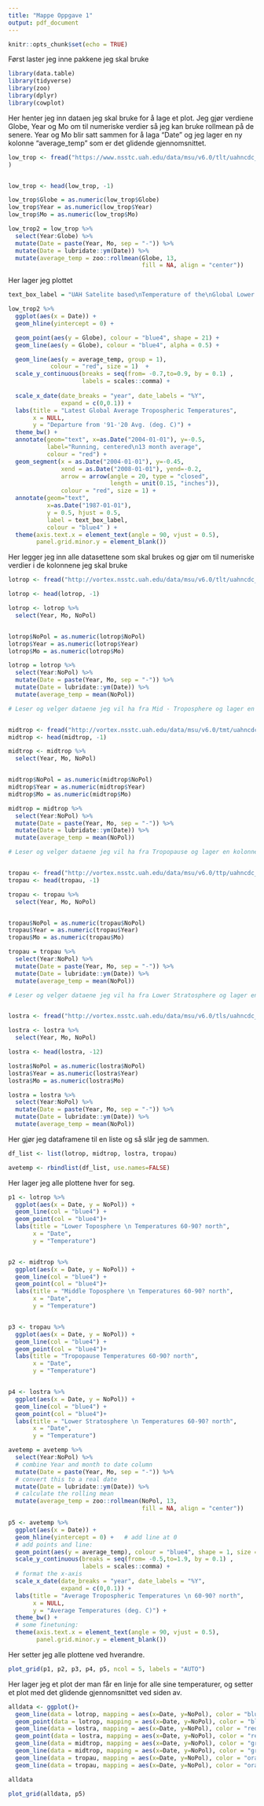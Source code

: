 ```yaml
---
title: "Mappe Oppgave 1"
output: pdf_document
---
```


```r
knitr::opts_chunk$set(echo = TRUE)
```

Først laster jeg inne pakkene jeg skal bruke

```r
library(data.table)
library(tidyverse)
library(zoo)
library(dplyr)
library(cowplot)
```

Her henter jeg inn dataen jeg skal bruke for å lage et plot. Jeg gjør verdiene Globe, Year og Mo om til numeriske verdier så jeg kan bruke rollmean på de senere. Year og Mo blir satt sammen for å laga "Date" og jeg lager en ny kolonne "average_temp" som er det glidende gjennomsnittet. 

```r
low_trop <- fread("https://www.nsstc.uah.edu/data/msu/v6.0/tlt/uahncdc_lt_6.0.txt",
)


low_trop <- head(low_trop, -1)

low_trop$Globe = as.numeric(low_trop$Globe)
low_trop$Year = as.numeric(low_trop$Year)
low_trop$Mo = as.numeric(low_trop$Mo)

low_trop2 = low_trop %>% 
  select(Year:Globe) %>% 
  mutate(Date = paste(Year, Mo, sep = "-")) %>%
  mutate(Date = lubridate::ym(Date)) %>%
  mutate(average_temp = zoo::rollmean(Globe, 13, 
                                      fill = NA, align = "center"))
```

Her lager jeg plottet

```r
text_box_label = "UAH Satelite based\nTemperature of the\nGlobal Lower Atmosphere\n(Version 6.0)"

low_trop2 %>% 
  ggplot(aes(x = Date)) +
  geom_hline(yintercept = 0) +   

  geom_point(aes(y = Globe), colour = "blue4", shape = 21) +
  geom_line(aes(y = Globe), colour = "blue4", alpha = 0.5) +

  geom_line(aes(y = average_temp, group = 1), 
            colour = "red", size = 1)  +
  scale_y_continuous(breaks = seq(from= -0.7,to=0.9, by = 0.1) , 
                     labels = scales::comma) + 
  
  scale_x_date(date_breaks = "year", date_labels = "%Y",
               expand = c(0,0.1)) + 
  labs(title = "Latest Global Average Tropospheric Temperatures",
       x = NULL,
       y = "Departure from '91-'20 Avg. (deg. C)") +
  theme_bw() +
  annotate(geom="text", x=as.Date("2004-01-01"), y=-0.5, 
           label="Running, centered\n13 month average", 
           colour = "red") + 
  geom_segment(x = as.Date("2004-01-01"), y=-0.45,
               xend = as.Date("2008-01-01"), yend=-0.2,
               arrow = arrow(angle = 20, type = "closed",
                             length = unit(0.15, "inches")),
               colour = "red", size = 1) +
  annotate(geom="text", 
           x=as.Date("1987-01-01"), 
           y = 0.5, hjust = 0.5,
           label = text_box_label,
           colour = "blue4" ) +
  theme(axis.text.x = element_text(angle = 90, vjust = 0.5),
        panel.grid.minor.y = element_blank()) 
```


Her legger jeg inn alle datasettene som skal brukes og gjør om til numeriske verdier i de kolonnene jeg skal bruke

```r
lotrop <- fread("http://vortex.nsstc.uah.edu/data/msu/v6.0/tlt/uahncdc_lt_6.0.txt")

lotrop <- head(lotrop, -1)

lotrop <- lotrop %>% 
  select(Year, Mo, NoPol)


lotrop$NoPol = as.numeric(lotrop$NoPol)
lotrop$Year = as.numeric(lotrop$Year)
lotrop$Mo = as.numeric(lotrop$Mo)

lotrop = lotrop %>% 
  select(Year:NoPol) %>% 
  mutate(Date = paste(Year, Mo, sep = "-")) %>%
  mutate(Date = lubridate::ym(Date)) %>%
  mutate(average_temp = mean(NoPol))

# Leser og velger dataene jeg vil ha fra Mid - Troposphere og lager en kolonne med gjennomsnittlig temperatur


midtrop <- fread("http://vortex.nsstc.uah.edu/data/msu/v6.0/tmt/uahncdc_mt_6.0.txt")
midtrop <- head(midtrop, -1)

midtrop <- midtrop %>% 
  select(Year, Mo, NoPol)


midtrop$NoPol = as.numeric(midtrop$NoPol)
midtrop$Year = as.numeric(midtrop$Year)
midtrop$Mo = as.numeric(midtrop$Mo)

midtrop = midtrop %>% 
  select(Year:NoPol) %>% 
  mutate(Date = paste(Year, Mo, sep = "-")) %>%
  mutate(Date = lubridate::ym(Date)) %>%
  mutate(average_temp = mean(NoPol))

# Leser og velger dataene jeg vil ha fra Tropopause og lager en kolonne med gjennomsnittlig temperatur


tropau <- fread("http://vortex.nsstc.uah.edu/data/msu/v6.0/ttp/uahncdc_tp_6.0.txt")
tropau <- head(tropau, -1)

tropau <- tropau %>% 
  select(Year, Mo, NoPol)


tropau$NoPol = as.numeric(tropau$NoPol)
tropau$Year = as.numeric(tropau$Year)
tropau$Mo = as.numeric(tropau$Mo)

tropau = tropau %>% 
  select(Year:NoPol) %>% 
  mutate(Date = paste(Year, Mo, sep = "-")) %>%
  mutate(Date = lubridate::ym(Date)) %>%
  mutate(average_temp = mean(NoPol))

# Leser og velger dataene jeg vil ha fra Lower Stratosphere og lager en kolonne med gjennomsnittlig temperatur


lostra <- fread("http://vortex.nsstc.uah.edu/data/msu/v6.0/tls/uahncdc_ls_6.0.txt", fill=TRUE)

lostra <- lostra %>% 
  select(Year, Mo, NoPol)

lostra <- head(lostra, -12)

lostra$NoPol = as.numeric(lostra$NoPol)
lostra$Year = as.numeric(lostra$Year)
lostra$Mo = as.numeric(lostra$Mo)

lostra = lostra %>% 
  select(Year:NoPol) %>% 
  mutate(Date = paste(Year, Mo, sep = "-")) %>%
  mutate(Date = lubridate::ym(Date)) %>%
  mutate(average_temp = mean(NoPol))
```


Her gjør jeg dataframene til en liste og så slår jeg de sammen. 

```r
df_list <- list(lotrop, midtrop, lostra, tropau)

avetemp <- rbindlist(df_list, use.names=FALSE)
```

Her lager jeg alle plottene hver for seg.

```r
p1 <- lotrop %>% 
  ggplot(aes(x = Date, y = NoPol)) + 
  geom_line(col = "blue4") +
  geom_point(col = "blue4")+
  labs(title = "Lower Toposphere \n Temperatures 60-90? north",
       x = "Date",
       y = "Temperature")


p2 <- midtrop %>% 
  ggplot(aes(x = Date, y = NoPol)) + 
  geom_line(col = "blue4") +
  geom_point(col = "blue4")+
  labs(title = "Middle Toposphere \n Temperatures 60-90? north",
       x = "Date",
       y = "Temperature")


p3 <- tropau %>% 
  ggplot(aes(x = Date, y = NoPol)) + 
  geom_line(col = "blue4") +
  geom_point(col = "blue4")+
  labs(title = "Tropopause Temperatures 60-90? north",
       x = "Date",
       y = "Temperature")


p4 <- lostra %>% 
  ggplot(aes(x = Date, y = NoPol)) + 
  geom_line(col = "blue4") +
  geom_point(col = "blue4")+
  labs(title = "Lower Stratosphere \n Temperatures 60-90? north",
       x = "Date",
       y = "Temperature")

avetemp = avetemp %>% 
  select(Year:NoPol) %>% 
  # combine Year and month to date column
  mutate(Date = paste(Year, Mo, sep = "-")) %>%
  # convert this to a real date
  mutate(Date = lubridate::ym(Date)) %>%
  # calculate the rolling mean
  mutate(average_temp = zoo::rollmean(NoPol, 13, 
                                      fill = NA, align = "center"))

p5 <- avetemp %>% 
  ggplot(aes(x = Date)) +
  geom_hline(yintercept = 0) +   # add line at 0 
  # add points and line:
  geom_point(aes(y = average_temp), colour = "blue4", shape = 1, size = 0.8) + # color should be outside the aes as it is not based on a column
  scale_y_continuous(breaks = seq(from= -0.5,to=1.9, by = 0.1) , 
                     labels = scales::comma) +
  # format the x-axis
  scale_x_date(date_breaks = "year", date_labels = "%Y",
               expand = c(0,0.1)) + 
  labs(title = "Average Tropospheric Temperatures \n 60-90? north",
       x = NULL,
       y = "Average Temperatures (deg. C)") +
  theme_bw() +
  # some finetuning:
  theme(axis.text.x = element_text(angle = 90, vjust = 0.5),
        panel.grid.minor.y = element_blank()) 
```


Her setter jeg alle plottene ved hverandre.

```r
plot_grid(p1, p2, p3, p4, p5, ncol = 5, labels = "AUTO")

```

Her lager jeg et plot der man får en linje for alle sine temperaturer, og setter et plot med det glidende gjennomsnittet ved siden av.

```r
alldata <- ggplot()+
  geom_line(data = lotrop, mapping = aes(x=Date, y=NoPol), color = "blue")+
  geom_point(data = lotrop, mapping = aes(x=Date, y=NoPol), color = "blue")+
  geom_line(data = lostra, mapping = aes(x=Date, y=NoPol), color = "red")+
  geom_point(data = lostra, mapping = aes(x=Date, y=NoPol), color = "red")+
  geom_line(data = midtrop, mapping = aes(x=Date, y=NoPol), color = "green")+
  geom_line(data = midtrop, mapping = aes(x=Date, y=NoPol), color = "green")+
  geom_line(data = tropau, mapping = aes(x=Date, y=NoPol), color = "orange")+
  geom_line(data = tropau, mapping = aes(x=Date, y=NoPol), color = "orange")

alldata

plot_grid(alldata, p5)
```

```r

```